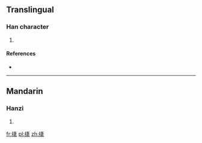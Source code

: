 ==Translingual==

===Han character===
{{Han char|rn=75|rad=木|as=12|sn=16|four=4093<sub>2</sub>|canj=木卜弓女 (DYNV)}}

# {{defn|Han|sort=木12}}

====References====
* {{Han ref|kx=0554.090|dkj=15562|dj=0943.010|hdz=21294.130|uh=6A60|ud=27232|bh=E9D6|bd=59862}}

----

==Mandarin==

===Hanzi===
{{cmn-hanzi|pin=[[nuǒ]] ([[nuo3]])|wg=no<sup>3</sup>}}

# {{defn|lang=cmn|sort=木12}}

[[fr:橠]]
[[pl:橠]]
[[zh:橠]]